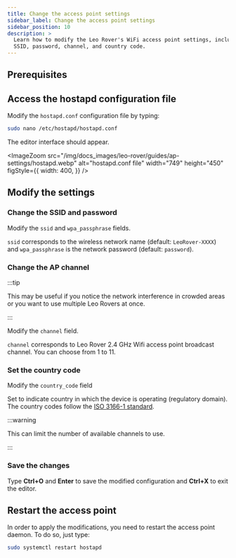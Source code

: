 ```yaml
---
title: Change the access point settings
sidebar_label: Change the access point settings
sidebar_position: 10
description: >
  Learn how to modify the Leo Rover's WiFi access point settings, including
  SSID, password, channel, and country code.
---
```


## Prerequisites

<LinkButton to="ssh" title="Connect via SSH" />

## Access the hostapd configuration file

Modify the `hostapd.conf` configuration file by typing:

```bash
sudo nano /etc/hostapd/hostapd.conf
```

The editor interface should appear.

<ImageZoom
  src="/img/docs_images/leo-rover/guides/ap-settings/hostapd.webp"
  alt="hostapd.conf file"
  width="749"
  height="450"
  figStyle={{
    width: 400,
  }}
/>

## Modify the settings

### Change the SSID and password

Modify the `ssid` and `wpa_passphrase` fields.

`ssid` corresponds to the wireless network name (default: `LeoRover-XXXX`) and
`wpa_passphrase` is the network password (default: `password`).

### Change the AP channel

:::tip

This may be useful if you notice the network interference in crowded areas or
you want to use multiple Leo Rovers at once.

:::

Modify the `channel` field.

`channel` corresponds to Leo Rover 2.4 GHz Wifi access point broadcast channel.
You can choose from 1 to 11.

### Set the country code

Modify the `country_code` field

Set to indicate country in which the device is operating (regulatory domain).
The country codes follow the
[ISO 3166-1 standard](https://en.wikipedia.org/wiki/ISO_3166-1#Current_codes).

:::warning

This can limit the number of available channels to use.

:::

### Save the changes

Type **Ctrl+O** and **Enter** to save the modified configuration and **Ctrl+X**
to exit the editor.

## Restart the access point

In order to apply the modifications, you need to restart the access point
daemon. To do so, just type:

```bash
sudo systemctl restart hostapd
```
